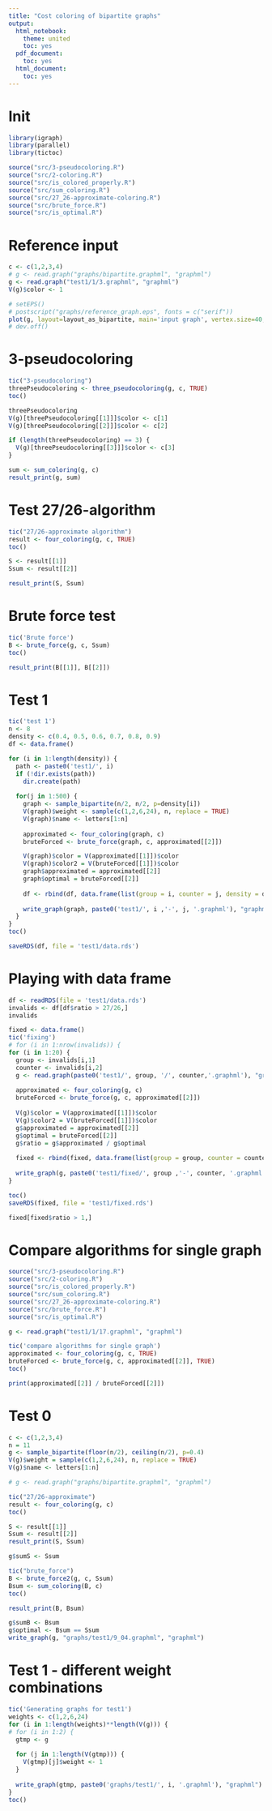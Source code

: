 ```yaml
---
title: "Cost coloring of bipartite graphs"
output:
  html_notebook:
    theme: united
    toc: yes
  pdf_document:
    toc: yes
  html_document:
    toc: yes
---
```


# Init
```r
library(igraph)
library(parallel)
library(tictoc)

source("src/3-pseudocoloring.R")
source("src/2-coloring.R")
source("src/is_colored_properly.R")
source("src/sum_coloring.R")
source("src/27_26-approximate-coloring.R")
source("src/brute_force.R")
source("src/is_optimal.R")
```
# Reference input
```r
c <- c(1,2,3,4)
# g <- read.graph("graphs/bipartite.graphml", "graphml")
g <- read.graph("test1/1/3.graphml", "graphml")
V(g)$color <- 1

# setEPS()
# postscript("graphs/reference_graph.eps", fonts = c("serif"))
plot(g, layout=layout_as_bipartite, main='input graph', vertex.size=40, vertex.label.cex=1, vertex.label = paste(V(g)$name, '/', V(g)$weight))
# dev.off()
```
# 3-pseudocoloring
```r
tic("3-pseudocoloring")
threePseudocoloring <- three_pseudocoloring(g, c, TRUE)
toc()

threePseudocoloring
V(g)[threePseudocoloring[[1]]]$color <- c[1]
V(g)[threePseudocoloring[[2]]]$color <- c[2]

if (length(threePseudocoloring) == 3) {
  V(g)[threePseudocoloring[[3]]]$color <- c[3]
}

sum <- sum_coloring(g, c)
result_print(g, sum)
```
# Test 27/26-algorithm
```r
tic("27/26-approximate algorithm")
result <- four_coloring(g, c, TRUE)
toc()

S <- result[[1]]
Ssum <- result[[2]]

result_print(S, Ssum)
```
# Brute force test
```r
tic('Brute force')
B <- brute_force(g, c, Ssum)
toc()

result_print(B[[1]], B[[2]])
```
# Test 1
```r
tic('test 1')
n <- 8
density <- c(0.4, 0.5, 0.6, 0.7, 0.8, 0.9)
df <- data.frame()

for (i in 1:length(density)) {
  path <- paste0('test1/', i)
  if (!dir.exists(path))
    dir.create(path)
  
  for(j in 1:500) {
    graph <- sample_bipartite(n/2, n/2, p=density[i])
    V(graph)$weight <- sample(c(1,2,6,24), n, replace = TRUE)
    V(graph)$name <- letters[1:n]
    
    approximated <- four_coloring(graph, c)
    bruteForced <- brute_force(graph, c, approximated[[2]])

    V(graph)$color = V(approximated[[1]])$color
    V(graph)$color2 = V(bruteForced[[1]])$color
    graph$approximated = approximated[[2]]
    graph$optimal = bruteForced[[2]]
    
    df <- rbind(df, data.frame(list(group = i, counter = j, density = density[i], approximated = approximated[[2]], optimal = bruteForced[[2]], ratio = approximated[[2]] / bruteForced[[2]])))
    
    write_graph(graph, paste0('test1/', i ,'-', j, '.graphml'), "graphml")
  }
}
toc()

saveRDS(df, file = 'test1/data.rds')
```
# Playing with data frame
```r
df <- readRDS(file = 'test1/data.rds')
invalids <- df[df$ratio > 27/26,]
invalids
```
```r
fixed <- data.frame()
tic('fixing')
# for (i in 1:nrow(invalids)) {
for (i in 1:20) {
  group <- invalids[i,1]
  counter <- invalids[i,2]
  g <- read.graph(paste0('test1/', group, '/', counter,'.graphml'), "graphml")
  
  approximated <- four_coloring(g, c)
  bruteForced <- brute_force(g, c, approximated[[2]])
  
  V(g)$color = V(approximated[[1]])$color
  V(g)$color2 = V(bruteForced[[1]])$color
  g$approximated = approximated[[2]]
  g$optimal = bruteForced[[2]]
  g$ratio = g$approximated / g$optimal
  
  fixed <- rbind(fixed, data.frame(list(group = group, counter = counter, density = invalids[i,3], approximated = approximated[[2]], optimal = bruteForced[[2]], ratio = approximated[[2]] / bruteForced[[2]])))
  
  write_graph(g, paste0('test1/fixed/', group ,'-', counter, '.graphml'), "graphml")
}

toc()
saveRDS(fixed, file = 'test1/fixed.rds')

```
```r
fixed[fixed$ratio > 1,]
```
# Compare algorithms for single graph
```r
source("src/3-pseudocoloring.R")
source("src/2-coloring.R")
source("src/is_colored_properly.R")
source("src/sum_coloring.R")
source("src/27_26-approximate-coloring.R")
source("src/brute_force.R")
source("src/is_optimal.R")

g <- read.graph("test1/1/17.graphml", "graphml")

tic('compare algorithms for single graph')
approximated <- four_coloring(g, c, TRUE)
bruteForced <- brute_force(g, c, approximated[[2]], TRUE)
toc()

print(approximated[[2]] / bruteForced[[2]])


```
# Test 0
```r
c <- c(1,2,3,4)
n = 11
g <- sample_bipartite(floor(n/2), ceiling(n/2), p=0.4)
V(g)$weight = sample(c(1,2,6,24), n, replace = TRUE)
V(g)$name <- letters[1:n]

# g <- read.graph("graphs/bipartite.graphml", "graphml")

tic("27/26-approximate")
result <- four_coloring(g, c)
toc()

S <- result[[1]]
Ssum <- result[[2]]
result_print(S, Ssum)

g$sumS <- Ssum

tic("brute_force")
B <- brute_force2(g, c, Ssum)
Bsum <- sum_coloring(B, c)
toc()

result_print(B, Bsum)

g$sumB <- Bsum
g$optimal <- Bsum == Ssum
write_graph(g, "graphs/test1/9_04.graphml", "graphml")

```
# Test 1 - different weight combinations
```r
tic('Generating graphs for test1')
weights <- c(1,2,6,24)
for (i in 1:length(weights)**length(V(g))) {
# for (i in 1:2) {
  gtmp <- g
  
  for (j in 1:length(V(gtmp))) {
    V(gtmp)[j]$weight <- 1
  }
  
  write_graph(gtmp, paste0('graphs/test1/', i, '.graphml'), "graphml")
}
toc()
```